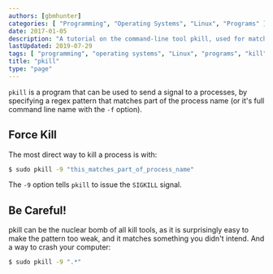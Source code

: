 ```yaml
---
authors: [gbmhunter]
categories: [ "Programming", "Operating Systems", "Linux", "Programs" ]
date: 2017-01-05
description: "A tutorial on the command-line tool pkill, used for matching processes against strings and killing them."
lastUpdated: 2019-07-29
tags: [ "programming", "operating systems", "Linux", "programs", "kill", "pkill", "regex", "process", "SIGKILL" ]
title: "pkill"
type: "page"
---
```


`pkill` is a program that can be used to send a signal to a processes, by specifying a regex pattern that matches part of the process name (or it's full command line name with the `-f` option).

## Force Kill

The most direct way to kill a process is with:

```sh   
$ sudo pkill -9 "this_matches_part_of_process_name"
```

The `-9` option tells `pkill` to issue the `SIGKILL` signal.

## Be Careful!

pkill can be the nuclear bomb of all kill tools, as it is surprisingly easy to make the pattern too weak, and it matches something you didn't intend. And a way to crash your computer:

```sh   
$ sudo pkill -9 ".*" 
```